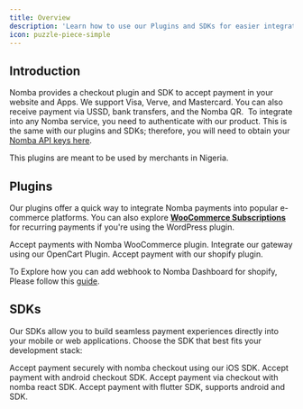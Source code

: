 ```yaml
---
title: Overview
description: 'Learn how to use our Plugins and SDKs for easier integration'
icon: puzzle-piece-simple
---
```


## Introduction

Nomba provides a checkout plugin and SDK to accept payment in your website and Apps. We support Visa, Verve, and Mastercard. You can also receive payment via USSD, bank transfers, and the Nomba QR. 
To integrate into any Nomba service, you need to authenticate with our product. This is the same with our plugins and SDKs; therefore, you will need to obtain your [Nomba API keys here](/getting-started/dashboard-setup#get-your-api-key).

<Note>
  This plugins are meant to be used by merchants in Nigeria.
</Note>

## Plugins

Our plugins offer a quick way to integrate Nomba payments into popular e-commerce platforms. You can also explore [**WooCommerce Subscriptions**](https://woocommerce.com/products/woocommerce-subscriptions/) for recurring payments if you're using the WordPress plugin.

<CardGroup cols={2}>
  <Card
    title="WooCommerce"
    icon="wordpress-simple"
    href="https://wordpress.org/plugins/wc-nomba-gateway/#installation"
  >
    Accept payments with Nomba WooCommerce plugin.
  </Card>
  <Card
    title="OpenCart"
    icon="opencart"
    href="https://www.opencart.com/index.php?route=marketplace/extension/info&extension_id=46842&filter_search=nomba&filter_category_id=3&filter_license=0"
  >
    Integrate our gateway using our OpenCart Plugin.
  </Card>
  <Card
    title="Shopify"
    icon="shopify"
    href="https://apps.shopify.com/nomba-gateway"
  >
    Accept payment with our shopify plugin.
  </Card>
</CardGroup>

To Explore how you can add webhook to Nomba Dashboard for shopify, Please follow this [guide](support/guides/add-shopify-webhook-url).

## SDKs
Our SDKs allow you to build seamless payment experiences directly into your mobile or web applications. Choose the SDK that best fits your development stack:

<CardGroup cols={2}>
  <Card
    title="IOS SDK"
    icon="app-store-ios"
    href="https://github.com/kudi-inc/nomba-ios-sdk"
  >
    Accept payment securely with nomba checkout using our iOS SDK.
  </Card>
  <Card
    title="Android SDK"
    icon="android"
    href="https://github.com/kudi-inc/nomba-android-sdk"
  >
    Accept payment with android checkout SDK.
  </Card>
  <Card
    title="React SDK"
    icon="react"
    href="https://www.npmjs.com/package/react-nomba-checkout-sdk"
  >
    Accept payment via checkout with nomba react SDK.
  </Card>
  <Card
    title="Flutter SDK"
    icon="flutter"
    href="https://pub.dev/packages/nomba_flutter"
  >
    Accept payment with flutter SDK, supports android and SDK.
  </Card>
</CardGroup>
